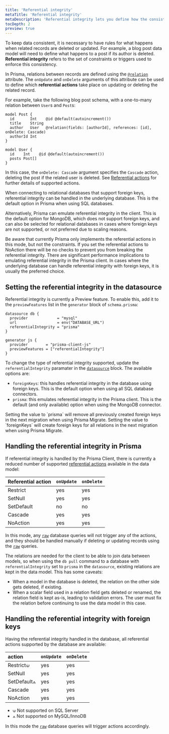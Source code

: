 ```yaml
---
title: 'Referential integrity'
metaTitle: 'Referential integrity'
metaDescription: 'Referential integrity lets you define how the consistency of relations is handled.'
tocDepth: 2
preview: true
---
```


<TopBlock>

To keep data consistent, it is necessary to have rules for what happens when related records are deleted or updated. For example, a blog post data model will need to define what happens to a post if its author is deleted. **Referential integrity** refers to the set of constraints or triggers used to enforce this consistency.

In Prisma, relations between records are defined using the [`@relation`](/reference/api-reference/prisma-schema-reference#relation) attribute. The `onUpdate` and `onDelete` arguments of this attribute can be used to define which **referential actions** take place on updating or deleting the related record.

For example, take the following blog post schema, with a one-to-many relation between `User`s and `Post`s:

```prisma file=schema.prisma highlight=4;normal
model Post {
  id       Int    @id @default(autoincrement())
  title    String
  author   User   @relation(fields: [authorId], references: [id], onDelete: Cascade)
  authorId Int
}

model User {
  id    Int    @id @default(autoincrement())
  posts Post[]
}
```

In this case, the `onDelete: Cascade` argument specifies the `Cascade` action, deleting the post if the related user is deleted. See [Referential actions](/concepts/components/prisma-schema/relations/referential-actions) for further details of supported actions.

When connecting to relational databases that support foreign keys, referential integrity can be handled in the underlying database. This is the default option in Prisma when using SQL databases.

Alternatively, Prisma can emulate referential integrity in the client. This is the default option for MongoDB, which does not support foreign keys, and can also be selected for relational databases in cases where foreign keys are not supported, or not preferred due to scaling reasons.

<Admonition type="warning">
  Be aware that currently Prisma only implements the referential actions in this
  mode, but not the constraints. If you set the referential actions to NoAction
  there will be no checks to prevent you from breaking the referential
  integrity.
</Admonition>

<Admonition type="warning">
  There are significant performance implications to emulating referential
  integrity in the Prisma client. In cases where the underlying database can
  handle referential integrity with foreign keys, it is usually the preferred
  choice.
</Admonition>

</TopBlock>

## Setting the referential integrity in the datasource

Referential integrity is currently a Preview feature. To enable this, add it to the `previewFeatures` list in the `generator` block of `schema.prisma`:

```prisma file=schema.prisma
datasource db {
  provider             = "mysql"
  url                  = env("DATABASE_URL")
  referentialIntegrity = "prisma"
}

generator js {
  provider        = "prisma-client-js"
  previewFeatures = ["referentialIntegrity"]
}
```

To change the type of referential integrity supported, update the `referentialIntegrity` paramater in the [`datasource`](/reference/api-reference/prisma-schema-reference#datasource) block. The available options are:

- `foreignKeys`: this handles referential integrity in the database using foreign keys. This is the default option when using all SQL database connectors.
- `prisma`: this emulates referential integrity in the Prisma client. This is the default (and only available) option when using the MongoDB connector.

<Admonition type="warning">
  Setting the value to `prisma` will remove all previously created foreign keys
  in the next migration when using Prisma Migrate. Setting the value to
  `foreignKeys` will create foreign keys for all relations in the next migration
  when using Prisma Migrate.
</Admonition>

## Handling the referential integrity in Prisma

If referential integrity is handled by the Prisma Client, there is currently a reduced number of supported [referential actions](/concepts/components/prisma-schema/relations/referential-actions) available in the data model:

| Referential action | `onUpdate` | `onDelete` |
| :----------------- | :--------- | :--------- |
| Restrict           | yes        | yes        |
| SetNull            | yes        | yes        |
| SetDefault         | no         | no         |
| Cascade            | yes        | yes        |
| NoAction           | yes        | yes        |

In this mode, any [`raw`](https://www.prisma.io/docs/concepts/components/prisma-client/raw-database-access) database queries will not trigger any of the actions, and they should be handled manually if deleting or updating records using the [`raw`](https://www.prisma.io/docs/concepts/components/prisma-client/raw-database-access) queries.

The relations are needed for the client to be able to join data between models, so when using the `db pull` command to a database with `referentialIntegrity` set to `prisma` in the `datasource`, existing relations are kept in the data model. This has some caveats:

- When a model in the database is deleted, the relation on the other side gets deleted, if existing.
- When a scalar field used in a relation field gets deleted or renamed, the relation field is kept as-is, leading to validation errors. The user must fix the relation before continuing to use the data model in this case.

## Handling the referential integrity with foreign keys

Having the referential integrity handled in the database, all referential actions supported by the database are available:

| action      | `onUpdate` | `onDelete` |
| :---------- | :--------- | :--------- |
| Restrict⟒   | yes        | yes        |
| SetNull     | yes        | yes        |
| SetDefault⟑ | yes        | yes        |
| Cascade     | yes        | yes        |
| NoAction    | yes        | yes        |

- ⟒ Not supported on SQL Server
- ⟑ Not supported on MySQL/InnoDB

In this mode the [`raw`](https://www.prisma.io/docs/concepts/components/prisma-client/raw-database-access) database queries will trigger actions accordingly.
